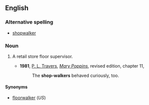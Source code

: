 ==English==
===Alternative spelling===
* [[shopwalker]]

===Noun===
{{en-noun}}
#{{UK}} A retail store floor supervisor.
#*'''1981''', [[w:P. L. Travers|P. L. Travers]], [[w:Mary Poppins|''Mary Poppins'']], revised edition, chapter 11,
#*:The '''shop-walkers''' behaved curiously, too.

====Synonyms====
* [[floorwalker]] (''US'')